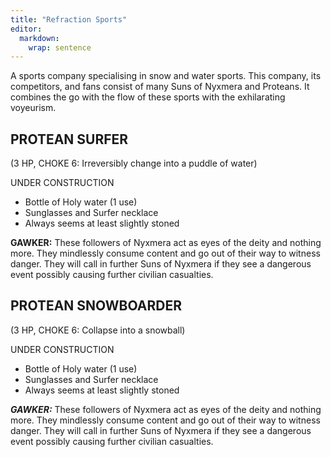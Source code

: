 ```yaml
---
title: "Refraction Sports"
editor: 
  markdown: 
    wrap: sentence
---
```


A sports company specialising in snow and water sports. This company, its competitors, and fans consist of many Suns of Nyxmera and Proteans. It combines the go with the flow of these sports with the exhilarating voyeurism.

## PROTEAN SURFER 

(3 HP, CHOKE 6: Irreversibly change into a puddle of water)

UNDER CONSTRUCTION

- Bottle of Holy water (1 use)
- Sunglasses and Surfer necklace
- Always seems at least slightly stoned

__GAWKER:__ These followers of Nyxmera act as eyes of the deity and nothing more. They mindlessly consume content and go out of their way to witness danger. They will call in further Suns of Nyxmera if they see a dangerous event possibly causing further civilian casualties.

## PROTEAN SNOWBOARDER

(3 HP, CHOKE 6: Collapse into a snowball)

UNDER CONSTRUCTION

- Bottle of Holy water (1 use)
- Sunglasses and Surfer necklace
- Always seems at least slightly stoned

___GAWKER:___ These followers of Nyxmera act as eyes of the deity and nothing more. They mindlessly consume content and go out of their way to witness danger. They will call in further Suns of Nyxmera if they see a dangerous event possibly causing further civilian casualties.